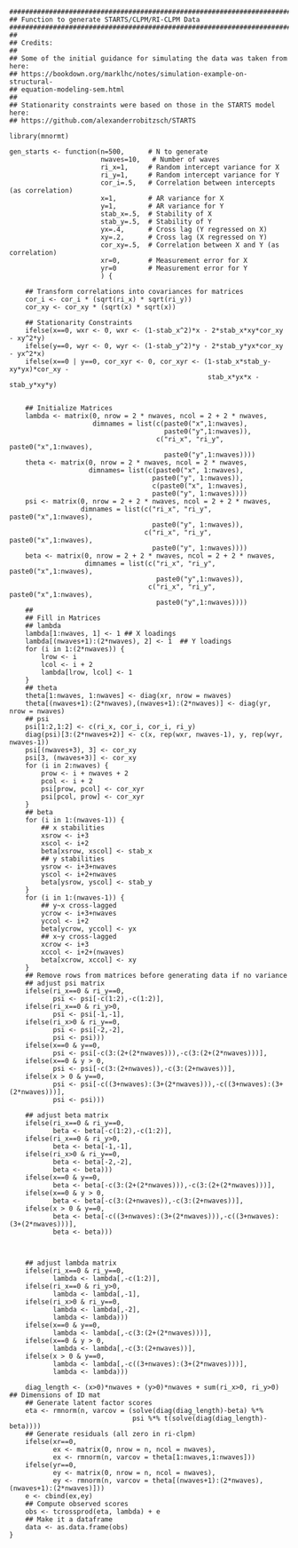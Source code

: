 ````
################################################################################
## Function to generate STARTS/CLPM/RI-CLPM Data
################################################################################
##
## Credits:
##
## Some of the initial guidance for simulating the data was taken from here:
## https://bookdown.org/marklhc/notes/simulation-example-on-structural-
## equation-modeling-sem.html
##
## Stationarity constraints were based on those in the STARTS model here:
## https://github.com/alexanderrobitzsch/STARTS

library(mnormt)

gen_starts <- function(n=500,      # N to generate
                       nwaves=10,   # Number of waves
                       ri_x=1,     # Random intercept variance for X
                       ri_y=1,     # Random intercept variance for Y
                       cor_i=.5,   # Correlation between intercepts (as correlation)
                       x=1,        # AR variance for X
                       y=1,        # AR variance for Y
                       stab_x=.5,  # Stability of X
                       stab_y=.5,  # Stability of Y
                       yx=.4,      # Cross lag (Y regressed on X)
                       xy=.2,      # Cross lag (X regressed on Y)
                       cor_xy=.5,  # Correlation between X and Y (as correlation)
                       xr=0,       # Measurement error for X
                       yr=0        # Measurement error for Y
                       ) {

    ## Transform correlations into covariances for matrices
    cor_i <- cor_i * (sqrt(ri_x) * sqrt(ri_y))
    cor_xy <- cor_xy * (sqrt(x) * sqrt(x))

    ## Stationarity Constraints
    ifelse(x==0, wxr <- 0, wxr <- (1-stab_x^2)*x - 2*stab_x*xy*cor_xy - xy^2*y)
    ifelse(y==0, wyr <- 0, wyr <- (1-stab_y^2)*y - 2*stab_y*yx*cor_xy - yx^2*x)
    ifelse(x==0 | y==0, cor_xyr <- 0, cor_xyr <- (1-stab_x*stab_y-xy*yx)*cor_xy - 
	                                              stab_x*yx*x - stab_y*xy*y)

    
    ## Initialize Matrices
    lambda <- matrix(0, nrow = 2 * nwaves, ncol = 2 + 2 * nwaves,
                     dimnames = list(c(paste0("x",1:nwaves),
                                       paste0("y",1:nwaves)),
                                     c("ri_x", "ri_y", paste0("x",1:nwaves),
                                       paste0("y",1:nwaves))))
    theta <- matrix(0, nrow = 2 * nwaves, ncol = 2 * nwaves,
                    dimnames= list(c(paste0("x", 1:nwaves),
                                    paste0("y", 1:nwaves)),
                                    c(paste0("x", 1:nwaves),
                                    paste0("y", 1:nwaves))))
    psi <- matrix(0, nrow = 2 + 2 * nwaves, ncol = 2 + 2 * nwaves,
                  dimnames = list(c("ri_x", "ri_y", paste0("x",1:nwaves),
                                    paste0("y", 1:nwaves)),
                                  c("ri_x", "ri_y", paste0("x",1:nwaves),
                                    paste0("y", 1:nwaves))))
    beta <- matrix(0, nrow = 2 + 2 * nwaves, ncol = 2 + 2 * nwaves,
                   dimnames = list(c("ri_x", "ri_y", paste0("x",1:nwaves),
                                     paste0("y",1:nwaves)),
                                   c("ri_x", "ri_y", paste0("x",1:nwaves),
                                     paste0("y",1:nwaves))))
    ##
    ## Fill in Matrices
    ## lambda
    lambda[1:nwaves, 1] <- 1 ## X loadings
    lambda[(nwaves+1):(2*nwaves), 2] <- 1  ## Y loadings
    for (i in 1:(2*nwaves)) {
        lrow <- i
        lcol <- i + 2
        lambda[lrow, lcol] <- 1
    }
    ## theta
    theta[1:nwaves, 1:nwaves] <- diag(xr, nrow = nwaves)
    theta[(nwaves+1):(2*nwaves),(nwaves+1):(2*nwaves)] <- diag(yr, nrow = nwaves)
    ## psi
    psi[1:2,1:2] <- c(ri_x, cor_i, cor_i, ri_y)
    diag(psi)[3:(2*nwaves+2)] <- c(x, rep(wxr, nwaves-1), y, rep(wyr, nwaves-1))
    psi[(nwaves+3), 3] <- cor_xy
    psi[3, (nwaves+3)] <- cor_xy
    for (i in 2:nwaves) {
        prow <- i + nwaves + 2
        pcol <- i + 2
        psi[prow, pcol] <- cor_xyr
        psi[pcol, prow] <- cor_xyr
    }
    ## beta
    for (i in 1:(nwaves-1)) {
        ## x stabilities
        xsrow <- i+3
        xscol <- i+2
        beta[xsrow, xscol] <- stab_x
        ## y stabilities
        ysrow <- i+3+nwaves
        yscol <- i+2+nwaves
        beta[ysrow, yscol] <- stab_y
    }
    for (i in 1:(nwaves-1)) {
        ## y~x cross-lagged
        ycrow <- i+3+nwaves
        yccol <- i+2
        beta[ycrow, yccol] <- yx
        ## x~y cross-lagged
        xcrow <- i+3
        xccol <- i+2+(nwaves)
        beta[xcrow, xccol] <- xy
    }
    ## Remove rows from matrices before generating data if no variance
    ## adjust psi matrix
    ifelse(ri_x==0 & ri_y==0,
           psi <- psi[-c(1:2),-c(1:2)],
    ifelse(ri_x==0 & ri_y>0,
           psi <- psi[-1,-1],
    ifelse(ri_x>0 & ri_y==0,
           psi <- psi[-2,-2],
           psi <- psi)))
    ifelse(x==0 & y==0,
           psi <- psi[-c(3:(2+(2*nwaves))),-c(3:(2+(2*nwaves)))],
    ifelse(x==0 & y > 0,
           psi <- psi[-c(3:(2+nwaves)),-c(3:(2+nwaves))],
    ifelse(x > 0 & y==0,
           psi <- psi[-c((3+nwaves):(3+(2*nwaves))),-c((3+nwaves):(3+(2*nwaves)))],
           psi <- psi)))

    ## adjust beta matrix
    ifelse(ri_x==0 & ri_y==0,
           beta <- beta[-c(1:2),-c(1:2)],
    ifelse(ri_x==0 & ri_y>0,
           beta <- beta[-1,-1],
    ifelse(ri_x>0 & ri_y==0,
           beta <- beta[-2,-2],
           beta <- beta)))
    ifelse(x==0 & y==0,
           beta <- beta[-c(3:(2+(2*nwaves))),-c(3:(2+(2*nwaves)))],
    ifelse(x==0 & y > 0,
           beta <- beta[-c(3:(2+nwaves)),-c(3:(2+nwaves))],
    ifelse(x > 0 & y==0,
           beta <- beta[-c((3+nwaves):(3+(2*nwaves))),-c((3+nwaves):(3+(2*nwaves)))],
           beta <- beta)))



    ## adjust lambda matrix
    ifelse(ri_x==0 & ri_y==0,
           lambda <- lambda[,-c(1:2)],
    ifelse(ri_x==0 & ri_y>0,
           lambda <- lambda[,-1],
    ifelse(ri_x>0 & ri_y==0,
           lambda <- lambda[,-2],
           lambda <- lambda)))
    ifelse(x==0 & y==0,
           lambda <- lambda[,-c(3:(2+(2*nwaves)))],
    ifelse(x==0 & y > 0,
           lambda <- lambda[,-c(3:(2+nwaves))],
    ifelse(x > 0 & y==0,
           lambda <- lambda[,-c((3+nwaves):(3+(2*nwaves)))],
           lambda <- lambda)))

    diag_length <- (x>0)*nwaves + (y>0)*nwaves + sum(ri_x>0, ri_y>0) ## Dimensions of ID mat
    ## Generate latent factor scores
    eta <- rmnorm(n, varcov = (solve(diag(diag_length)-beta) %*%
                               psi %*% t(solve(diag(diag_length)-beta))))
    ## Generate residuals (all zero in ri-clpm)
    ifelse(xr==0,
           ex <- matrix(0, nrow = n, ncol = nwaves),
           ex <- rmnorm(n, varcov = theta[1:nwaves,1:nwaves]))
    ifelse(yr==0,
           ey <- matrix(0, nrow = n, ncol = nwaves),
           ey <- rmnorm(n, varcov = theta[(nwaves+1):(2*nwaves),(nwaves+1):(2*nwaves)]))
    e <- cbind(ex,ey)
    ## Compute observed scores
    obs <- tcrossprod(eta, lambda) + e
    ## Make it a dataframe
    data <- as.data.frame(obs)
}

````
